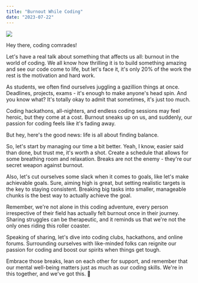 ```yaml
---
title: "Burnout While Coding"
date: "2023-07-22"
---
```


<Img
  src="/images/posts/burnoutwhilecoding.jpg"
  width={2000}
  height={1000}
  caption="nyoooooom"
/>

Hey there, coding comrades!

Let's have a real talk about something that affects us all: burnout in the world of coding. We all know how thrilling it is to build something amazing and see our code come to life, but let's face it, it's only 20% of the work the rest is the motivation and hard work.

As students, we often find ourselves juggling a gazillion things at once. Deadlines, projects, exams - it's enough to make anyone's head spin. And you know what? It's totally okay to admit that sometimes, it's just too much.

Coding hackathons, all-nighters, and endless coding sessions may feel heroic, but they come at a cost. Burnout sneaks up on us, and suddenly, our passion for coding feels like it's fading away.

But hey, here's the good news: life is all about finding balance.

So, let's start by managing our time a bit better. Yeah, I know, easier said than done, but trust me, it's worth a shot. Create a schedule that allows for some breathing room and relaxation. Breaks are not the enemy - they're our secret weapon against burnout.

Also, let's cut ourselves some slack when it comes to goals, like let's make achievable goals. Sure, aiming high is great, but setting realistic targets is the key to staying consistent. Breaking big tasks into smaller, manageable chunks is the best way to actually achieve the goal.

Remember, we're not alone in this coding adventure, every person irrespective of their field has actually felt burnout once in their journey. Sharing struggles can be therapeutic, and it reminds us that we're not the only ones riding this roller coaster.

Speaking of sharing, let's dive into coding clubs, hackathons, and online forums. Surrounding ourselves with like-minded folks can reignite our passion for coding and boost our spirits when things get tough.

Embrace those breaks, lean on each other for support, and remember that our mental well-being matters just as much as our coding skills. We're in this together, and we've got this. 🚀